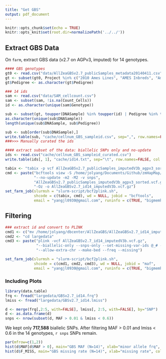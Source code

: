 ```yaml
---
title: "Get GBS"
output: pdf_document
---
```


```r
knitr::opts_chunk$set(echo = TRUE)
knitr::opts_knit$set(root.dir=normalizePath('../../'))
```

## Extract GBS Data

On `farm`, extract GBS data (v2.7 on AGPv3, imputed) for 14 genotypes.

```r
#### GBS genotypes
gt0 <- read.csv("data/AllZeaGBSv2.7_publicSamples_metadata20140411.csv", header=T)
gt <- subset(gt0, Project %in% c("2010 Ames Lines", "AMES Inbreds", "Ames282") )
gt$Pedigree <- as.character(gt$Pedigree)

### 14 ids
sam <- read.csv("data/SAM_cellcount.csv")
sam <- subset(sam, !is.na(Count_Cells))
id <- as.character(unique(sam$Genotype))

sub <- subset(gt, toupper(DNASample) %in% toupper(id) | Pedigree %in% toupper(id))
as.character(unique(sub$DNASample))
length(unique(sub$DNASample, sub$Pedigree))

sub <- sub[order(sub$DNASample),]
write.table(sub, "cache/cellnum_GBS_sampleid.csv", sep=",", row.names=FALSE, quote=FALSE)
###>>> Manually curated the ids

#### extract subset of the data: biallelic SNPs only and no-update
ids <- read.csv("cache/cellnum_GBS_sampleid_curated.csv")
write.table(ids[, 1], "cache/id14.txt", sep="\t", row.names=FALSE, col.names=FALSE, quote=FALSE)

tabix <- "tabix -p vcf AllZeaGBSv2.7_publicSamples_imputedV3b_agpv3_sorted.vcf.gz"
cmd <- paste("bcftools view -S /home/jolyang/Documents/Github/zmHapMap/cache/id14.txt",
             "--no-update -m2 -M2 -v snps", 
             "AllZeaGBSv2.7_publicSamples_imputedV3b_agpv3_sorted.vcf.gz",
             "-Oz -o AllZeaGBSv2.7_id14_imputedV3b.vcf.gz")
set_farm_job(slurmsh = "slurm-script/bcf2plink.sh",
             shcode = c(tabix, cmd), wd = NULL, jobid = "bcftools",
             email = "yangjl0930@gmail.com", runinfo = c(TRUE, "bigmemh", "3", "23000"))
```


## Filtering
```r
### extract id and convert to PLINK
cmd1 <- c("mv /home/jolyang/dbcenter/AllZeaGBS/AllZeaGBSv2.7_id14_imputedV3b.vcf.gz largedata/")
cmd2 <- "cd largedata"
cmd3 <- paste("plink -vcf AllZeaGBSv2.7_id14_imputedV3b.vcf.gz",
              "--biallelic-only --snps-only --set-missing-var-ids @_# --out GBSv2.7_id14", 
              "--allow-extra-chr --make-bed --freq --missing")

set_farm_job(slurmsh = "slurm-script/bcf2plink.sh",
             shcode = c(cmd1, cmd2, cmd3), wd = NULL, jobid = "maf",
             email = "yangjl0930@gmail.com", runinfo = c(TRUE, "bigmemh", "3", "23000"))
```

### Including Plots


```r
library(data.table)
frq <- fread("largedata/GBSv2.7_id14.frq")
lmiss <- fread("largedata/GBSv2.7_id14.lmiss")

d <- merge(frq[,2:5, with=FALSE], lmiss[, 2:5, with=FALSE], by="SNP")
d <- as.data.frame(d)
snps <- nrow(subset(d, MAF > 0.01 & lmiss < 0.6))
```

We kept only **717,588** biallelic SNPs. After filtering MAF > 0.01 and lmiss < 0.6 in the 14 genotypes, `r snps` SNPs remain. 

```r
par(mfrow=c(1,2))
hist(d$MAF[d$MAF > 0], main="GBS MAF (N=14)", xlab="minor allele frq", col="#458b74")
hist(d$F_MISS, main="GBS missing rate (N=14)", xlab="missing rate", col="#458b74")
```




